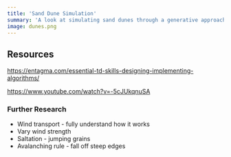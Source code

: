 ```yaml
---
title: 'Sand Dune Simulation'
summary: 'A look at simulating sand dunes through a generative approach.'
image: dunes.png
---
```


## Resources

https://entagma.com/essential-td-skills-designing-implementing-algorithms/

https://www.youtube.com/watch?v=-5cJUkqnuSA

### Further Research

-   Wind transport - fully understand how it works
-   Vary wind strength
-   Saltation - jumping grains
-   Avalanching rule - fall off steep edges
